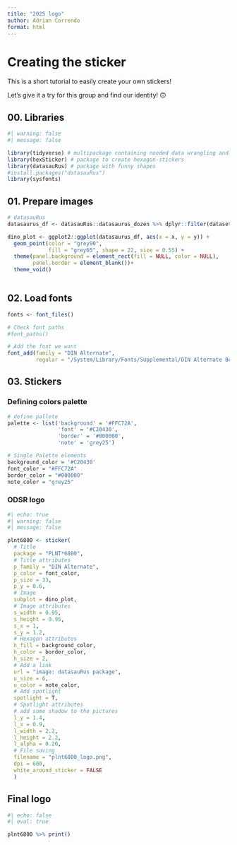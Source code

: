 ```yaml
---
title: "2025 logo"
author: Adrian Correndo
format: html
---
```


# Creating the sticker

This is a short tutorial to easily create your own stickers!

Let's give it a try for this group and find our identity! 🙃

## 00. Libraries

```r
#| warning: false
#| message: false

library(tidyverse) # multipackage containing needed data wrangling and plot functions
library(hexSticker) # package to create hexagon-stickers
library(datasauRus) # package with funny shapes
#install.packages("datasauRus")
library(sysfonts)


```

## 01. Prepare images

```r
# datasauRus
datasaurus_df <- datasauRus::datasaurus_dozen %>% dplyr::filter(dataset == "dino")

dino_plot <- ggplot2::ggplot(datasaurus_df, aes(x = x, y = y)) +
  geom_point(color = "grey90", 
             fill = "grey65", shape = 22, size = 0.55) +
  theme(panel.background = element_rect(fill = NULL, color = NULL),
        panel.border = element_blank())+
  theme_void()
  
```

## 02. Load fonts

```r

fonts <- font_files()

# Check font paths
#font_paths()

# Add the font we want
font_add(family = "DIN Alternate", 
         regular = "/System/Library/Fonts/Supplemental/DIN Alternate Bold.ttf")

```

## 03. Stickers

### Defining colors palette

```r
# define pallete
palette <- list('background' = '#FFC72A',
                'font' = '#C20430',
                'border' = '#000000',
                'note' = 'grey25')

# Single Palette elements
background_color = '#C20430'
font_color = "#FFC72A"
border_color = "#000000"
note_color = "grey25"

```

### ODSR logo

```r
#| echo: true
#| warning: false
#| message: false

plnt6800 <- sticker(
  # Title
  package = "PLNT*6800",
  # Title attributes
  p_family = "DIN Alternate",
  p_color = font_color,
  p_size = 33,
  p_y = 0.6,
  # Image
  subplot = dino_plot,
  # Image attributes
  s_width = 0.95,
  s_height = 0.95,
  s_x = 1,
  s_y = 1.2,
  # Hexagon attributes
  h_fill = background_color,
  h_color = border_color,
  h_size = 2,
  # Add a link
  url = "image: datasauRus package",
  u_size = 6,
  u_color = note_color,
  # Add spotlight
  spotlight = T,
  # Spotlight attributes
  # add some shadow to the pictures
  l_y = 1.4,
  l_x = 0.9,
  l_width = 2.2,
  l_height = 2.2,
  l_alpha = 0.20,
  # File saving
  filename = "plnt6800_logo.png",
  dpi = 600,
  white_around_sticker = FALSE
  ) 

```

::: panel-tabset
## Final logo

```r
#| echo: false
#| eval: true

plnt6800 %>% print()

```
:::
